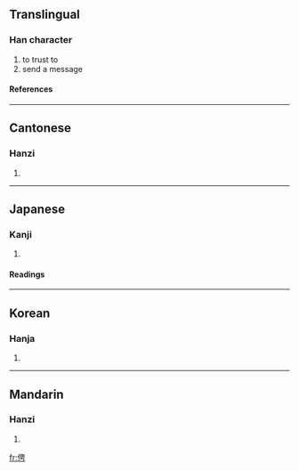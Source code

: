 ==Translingual==
===Han character===
{{Han char|rad=人|as=07|sn=9|four=2522<sub>7</sub>|canj=人中田尸 (OLWS)}}
# to trust to
# send a message
====References====
{{Han ref|kx=0105.160|dkj=00701|dj=0222.050|hdz=10162.010|uh=4FDC|ud=20444|bh=CDE5|bd=52709}}
----
==Cantonese==
===Hanzi===
{{yue-hanzi|jyut=|y=ping1}}
# {{defn|Cantonese}}
----
==Japanese==
===Kanji===
{{ja-kanji|grade=|rs=人07}}
# {{defn|Japanese}} 
====Readings====
{{ja-readings|on=[[へい]] (hei), [[びょう]] (byō)|kun=[[つかう]] (tsukau), [[おとこだて]] (otokodate)}}
----
==Korean==
===Hanja===
{{ko-hanja|hangeul=빙|rv=bing|mr=ping}}
# {{defn|Korean}}
----
==Mandarin==
===Hanzi===
{{cmn-hanzi|pin=[[pīng]] (ping1), [[shù]] (shu4)|wg=p'ing<sup>1</sup>, shu<sup>4</sup>}}
# {{defn|Mandarin}}

[[fr:俜]]